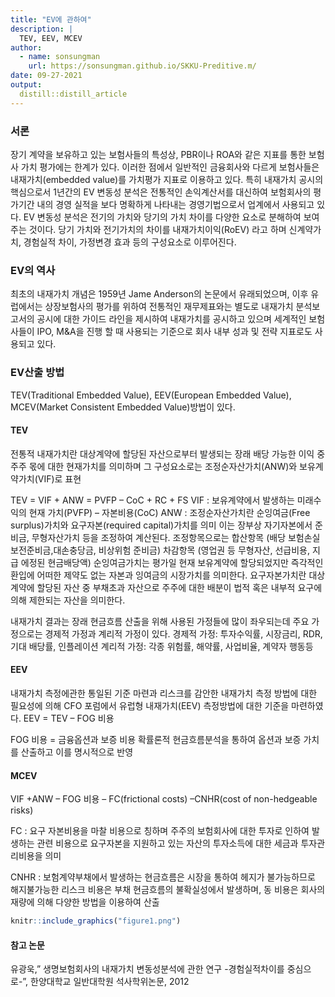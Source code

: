```yaml
---
title: "EV에 관하여"
description: |
  TEV, EEV, MCEV
author:
  - name: sonsungman
    url: https://sonsungman.github.io/SKKU-Preditive.m/
date: 09-27-2021
output:
  distill::distill_article
---
```


### 서론

장기 계약을 보유하고 있는 보험사들의 특성상, PBR이나 ROA와 같은 지표를 통한 보험사 가치 평가에는 한계가 있다. 이러한 점에서 일반적인 금융회사와 다르게 보험사들은 내재가치(embedded value)를 가치평가 지표로 이용하고 있다. 특히 내재가치 공시의 핵심으로서 1년간의 EV 변동성 분석은 전통적인 손익계산서를 대신하여 보험회사의 평가기간 내의 경영 실적을 보다 명확하게 나타내는 경영기법으로서 업계에서 사용되고 있다. EV 변동성 분석은 전기의 가치와 당기의 가치 차이를 다양한 요소로 분해하여 보여주는 것이다. 당기 가치와 전기가치의 차이를 내재가치이익(RoEV) 라고 하며 신계약가치, 경험실적 차이, 가정변경 효과 등의 구성요소로 이루어진다.

### EV의 역사

최초의 내재가치 개념은 1959년 Jame Anderson의 논문에서 유래되었으며, 이후 유럽에서는 상장보험사의 평가를 위하여 전통적인 재무제표와는 별도로 내재가치 분석보고서의 공시에 대한 가이드 라인을 제시하여 내재가치를 공시하고 있으며 세계적인 보험사들이 IPO, M&A을 진행 할 때 사용되는 기준으로 회사 내부 성과 및 전략 지표로도 사용되고 있다.

### EV산출 방법

TEV(Traditional Embedded Value), EEV(European Embedded Value), MCEV(Market Consistent Embedded Value)방법이 있다.

#### TEV

전통적 내재가치란 대상계약에 할당된 자산으로부터 발생되는 장래 배당 가능한 이익 중 주주 몫에 대한 현재가치를 의미하며 그 구성요소로는 조정순자산가치(ANW)와 보유계약가치(VIF)로 표현

TEV = VIF + ANW = PVFP – CoC + RC + FS
VIF : 보유계약에서 발생하는 미래수익의 현재 가치(PVFP) – 자본비용(CoC)
ANW : 조정순자산가치란 순잉여금(Free surplus)가치와 요구자본(required capital)가치를 의미
이는 장부상 자기자본에서 준비금, 무형자산가치 등을 조정하여 계산된다.
조정항목으로는 합산항목 (배당 보험손실보전준비금,대손충당금, 비상위험 준비금) 차감항목 (영업권 등 무형자산, 선급비용, 지급 에정된 현금배당액)
순잉여금가치는 평가일 현재 보유계약에 할당되었지만 즉각적인 환입에 어떠한 제약도 없는 자본과 잉여금의 시장가치를 의미한다.
요구자본가치란 대상계약에 할당된 자산 중 부채초과 자산으로 주주에 대한 배분이 법적 혹은 내부적 요구에 의해 제한되는 자산을 의미한다.

내재가치 결과는 장래 현금흐름 산출을 위해 사용된 가정들에 많이 좌우되는데 주요 가정으로는 경제적 가정과 계리적 가정이 있다. 
경제적 가정: 투자수익률, 시장금리, RDR, 기대 배당률, 인플레이션 
계리적 가정: 각종 위험률, 해약률, 사업비율, 계약자 행동등

#### EEV

내재가치 측정에관한 통일된 기준 마련과 리스크를 감안한 내재가치 측정 방법에 대한 필요성에 의해 CFO 포럼에서 유럽형 내재가치(EEV) 측정방법에 대한 기준을 마련하였다.
EEV = TEV – FOG 비용

FOG 비용 = 금융옵션과 보증 비용
확률론적 현금흐름분석을 통하여 옵션과 보증 가치를 산출하고 이를 명시적으로 반영

#### MCEV

VIF +ANW – FOG 비용 – FC(frictional costs) –CNHR(cost of non-hedgeable risks)


FC : 요구 자본비용을 마찰 비용으로 칭하며 주주의 보험회사에 대한 투자로 인하여 발생하는 관련 비용으로 요구자본을 지원하고 있는 자산의 투자소득에 대한 세금과 투자관리비용을 의미

CNHR : 보험계약부채에서 발생하는 현금흐름은 시장을 통하여 헤지가 불가능하므로 해지불가능한 리스크 비용은 부채 현금흐름의 불확실성에서 발생하며, 동 비용은 회사의 재량에 의해 다양한 방법을 이용하여 산출

```r
knitr::include_graphics("figure1.png")
```


#### 참고 논문

유광욱,” 생명보험회사의 내재가치 변동성분석에 관한 연구 -경험실적차이를 중심으로-”, 한양대학교 일반대학원 석사학위논문, 2012



